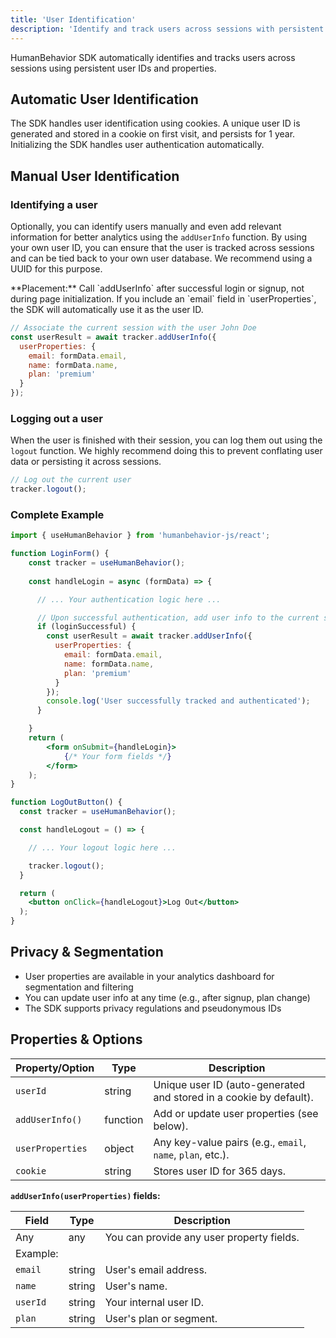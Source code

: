 ```yaml
---
title: 'User Identification'
description: 'Identify and track users across sessions with persistent user IDs and properties'
---
```


HumanBehavior SDK automatically identifies and tracks users across sessions using persistent user IDs and properties.

## Automatic User Identification

The SDK handles user identification using cookies. A unique user ID is generated and stored in a cookie on first visit, and persists for 1 year. 
Initializing the SDK handles user authentication automatically.

## Manual User Identification

### Identifying a user

Optionally, you can identify users manually and even add relevant information for better analytics using the `addUserInfo` function. 
By using your own user ID, you can ensure that the user is tracked across sessions and can be tied back to your own user database. We 
recommend using a UUID for this purpose.

<Note>
  **Placement:** Call `addUserInfo` after successful login or signup, not during page initialization. If you include an `email` field in `userProperties`, the SDK will automatically use it as the user ID.
</Note>

```javascript
// Associate the current session with the user John Doe
const userResult = await tracker.addUserInfo({
  userProperties: {
    email: formData.email,
    name: formData.name,
    plan: 'premium'
  }
});
```

### Logging out a user

When the user is finished with their session, you can log them out using the `logout` function. We highly
recommend doing this to prevent conflating user data or persisting it across sessions.

```javascript
// Log out the current user
tracker.logout();
```

### Complete Example 

```jsx title="AuthComponents.jsx"
import { useHumanBehavior } from 'humanbehavior-js/react';

function LoginForm() {
    const tracker = useHumanBehavior();
    
    const handleLogin = async (formData) => {   

      // ... Your authentication logic here ...

      // Upon successful authentication, add user info to the current session
      if (loginSuccessful) {
        const userResult = await tracker.addUserInfo({
          userProperties: {
            email: formData.email,
            name: formData.name,
            plan: 'premium'
          }
        });
        console.log('User successfully tracked and authenticated');
      }

    }
    return (
        <form onSubmit={handleLogin}>
            {/* Your form fields */}
        </form>
    );
}

function LogOutButton() {
  const tracker = useHumanBehavior();

  const handleLogout = () => {

    // ... Your logout logic here ...

    tracker.logout();
  }

  return (
    <button onClick={handleLogout}>Log Out</button>
  );
}
```

## Privacy & Segmentation

- User properties are available in your analytics dashboard for segmentation and filtering
- You can update user info at any time (e.g., after signup, plan change)
- The SDK supports privacy regulations and pseudonymous IDs 

## Properties & Options

| Property/Option         | Type     | Description                                                        |
|------------------------|----------|--------------------------------------------------------------------|
| `userId`               | string   | Unique user ID (auto-generated and stored in a cookie by default).  |
| `addUserInfo()`        | function | Add or update user properties (see below).                         |
| `userProperties`       | object   | Any key-value pairs (e.g., `email`, `name`, `plan`, etc.).         |
| `cookie`               | string   | Stores user ID for 365 days.                                       |

**`addUserInfo(userProperties)` fields:**

| Field         | Type     | Description                                 |
|-------------- |----------|---------------------------------------------|
| Any           | any      | You can provide any user property fields.    |
| Example:      |          |                                             |
| `email`       | string   | User's email address.                       |
| `name`        | string   | User's name.                                |
| `userId`      | string   | Your internal user ID.                      |
| `plan`        | string   | User's plan or segment.                     | 

